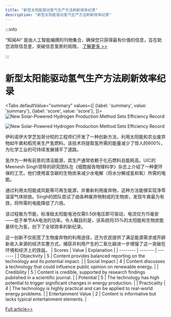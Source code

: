 ```yaml
---
title: "新型太阳能驱动氢气生产方法刷新效率纪录"
description: "新型太阳能驱动氢气生产方法刷新效率纪录"
---
```



:::info

“知闻AI“ 是由人工智能编撰的刊物集合，确保您只获得最有价值的信息，旨在助您消除信息差，突破信息茧房的局限。  [了解更多 >>](/zh-Hans/docs/guides)

:::

# 新型太阳能驱动氢气生产方法刷新效率纪录


<Tabs
	defaultValue="summary"
	values={[
	{label: 'summary', value: 'summary'},
	{label: 'score', value: 'score'},
]}>
<TabItem value="summary">
<img
  src="https://image.informedainews.com/2024/06/Hea-ATY-1717551890-0.jpg"
  alt="New Solar-Powered Hydrogen Production Method Sets Efficiency Record"
/>

<img
  src="https://image.informedainews.com/2024/06/Hea-jJk-1717551890-1.jpg"
  alt="New Solar-Powered Hydrogen Production Method Sets Efficiency Record"
/>



伊利诺伊大学芝加哥分校的工程师们开发了一种创新方法，利用太阳能和农业废弃物如牛粪和稻壳来生产氢燃料。该技术将提取氢所需的能量减少了惊人的600%，为化学工业的可持续发展铺平了道路。

氢作为一种有前景的清洁能源，其生产通常依赖于化石燃料且能耗高。UIC的Meenesh Singh领导的研究团队在《细胞报告物理科学》杂志上介绍了一种更环保的工艺。他们使用富含碳的生物炭来减少水电解（将水分解成氢和氧）所需的电能。

通过利用太阳能或风能等可再生能源，并重新利用废弃物，这种方法能够实现净零温室气体排放。Singh的团队尝试了由各种废弃物制成的生物炭，发现牛粪最为有效，将所需的电能降低了六倍。

该过程极为节能，标准硅太阳能电池仅需0.5伏电压即可驱动，电流仅为15毫安——低于单节AA电池的功率。令人瞩目的是，该系统将35%的太阳能和生物炭能量转化为氢，创下了全球效率的新纪录。

这一创新不仅拓宽了生物废弃物的利用途径，还为农民提供了满足能源需求或开辟新收入来源的经济实惠方式。捕获并利用产生的二氧化碳进一步增强了这一突破在环境和经济上的效益。
</TabItem>
<TabItem value="score">
	| Scores     | Value   | Explanation |
	| -------- | ------- | ------- |
	| Objectivity  | 5    | Content provides balanced reporting on the technology and its potential impact.    |
	| Social Impact | 4     | Content discusses a technology that could influence public opinion on renewable energy.    |
	| Credibility    | 5    | Content is credible, supported by research findings published in a scientific journal.    |
	| Potential    | 5    | The technology has high potential to trigger significant changes in energy production.    |
	| Practicality    | 4    | The technology is highly practical and can be applied to real-world energy problems.    |
	| Entertainment Value    | 2    | Content is informative but lacks typical entertainment elements.    |
</TabItem>
</Tabs>

[Full article>>](https://www.cnbeta.com.tw/articles/science/1433564.htm)
